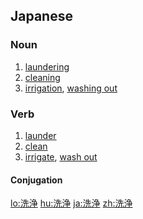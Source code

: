 {{also|洗净|洗淨}}
==Japanese==
{{ja-kanjitab|せん|じょう|yomi=on}}

===Noun===
{{ja-noun|せんじょう}}

# [[laundering]]
# [[cleaning]]
# [[irrigation]], [[washing out]]

===Verb===
{{ja-verb-suru|tr=trans|せんじょう}}

# [[launder]]
# [[clean]]
# [[irrigate]], [[wash out]]

====Conjugation====
{{ja-suru|せんじょう}}

[[lo:洗浄]]
[[hu:洗浄]]
[[ja:洗浄]]
[[zh:洗浄]]